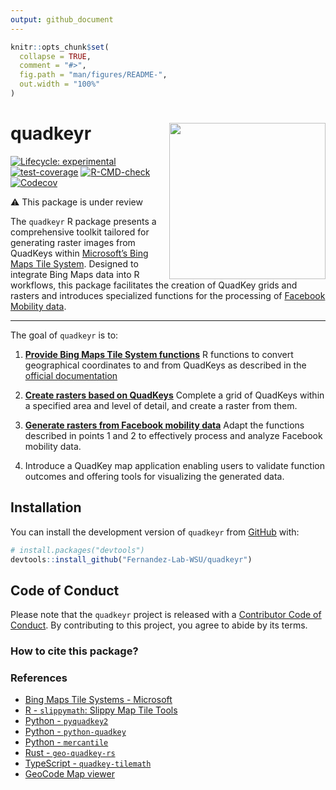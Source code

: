 ```yaml
---
output: github_document
---
```


<!-- README.md is generated from README.Rmd. Please edit that file -->

```r
knitr::opts_chunk$set(
  collapse = TRUE,
  comment = "#>",
  fig.path = "man/figures/README-",
  out.width = "100%"
)
```

# quadkeyr <img src="man/figures/logo.png" align="right" height="250" />


<!-- badges: start -->
[![Lifecycle: experimental](https://img.shields.io/badge/lifecycle-experimental-orange.svg)](https://lifecycle.r-lib.org/articles/stages.html#experimental) [![test-coverage](https://github.com/Fernandez-Lab-WSU/quadkeyr/actions/workflows/test-coverage.yaml/badge.svg)](https://github.com/Fernandez-Lab-WSU/quadkeyr/actions/workflows/test-coverage.yaml) [![R-CMD-check](https://github.com/Fernandez-Lab-WSU/quadkeyr/actions/workflows/check-standard.yaml/badge.svg)](https://github.com/Fernandez-Lab-WSU/quadkeyr/actions/workflows/check-standard.yaml) [![Codecov](https://img.shields.io/codecov/c/github/Fernandez-Lab-WSU/quadkeyr)](https://codecov.io/gh/Fernandez-Lab-WSU/quadkeyr)
<!-- badges: end -->

⚠️ This package is under review

The `quadkeyr` R package presents a comprehensive toolkit tailored for generating 
raster images from QuadKeys within [Microsoft's Bing Maps Tile System](https://learn.microsoft.com/en-us/bingmaps/articles/bing-maps-tile-system). 
Designed to integrate Bing Maps data into R workflows, this package facilitates the creation 
of QuadKey grids and rasters and introduces specialized functions for
the processing of [Facebook Mobility data](https://dataforgood.facebook.com/).

---

The goal of `quadkeyr` is to:  
  
1. [**Provide Bing Maps Tile System functions**](https://fernandez-lab-wsu.github.io/quadkeyr/articles/quadkey_conversion.html)
R functions to convert geographical coordinates 
to and from QuadKeys as described in the [official documentation](https://learn.microsoft.com/en-us/bingmaps/articles/bing-maps-tile-system)  
  
2. [**Create rasters based on QuadKeys**](https://fernandez-lab-wsu.github.io/quadkeyr/articles/get_grid_from_quadkeys.html)
Complete a grid of QuadKeys within a specified area and level of detail, 
and create a raster from them. 
  
3. [**Generate rasters from Facebook mobility data**](https://fernandez-lab-wsu.github.io/quadkeyr/articles/create_rasters_from_grid.html)
Adapt the functions described in points 1 and 2 to effectively process and
analyze Facebook mobility data.  
  
4. Introduce a QuadKey map application enabling users to validate function 
outcomes and offering tools for visualizing the generated data.


## Installation

You can install the development version of `quadkeyr` from [GitHub](https://github.com/) with:

``` r
# install.packages("devtools")
devtools::install_github("Fernandez-Lab-WSU/quadkeyr")
```

## Code of Conduct

Please note that the `quadkeyr` project is released with a [Contributor Code of Conduct](https://contributor-covenant.org/version/2/1/CODE_OF_CONDUCT.html). By contributing to this project, you agree to abide by its terms.

### How to cite this package?

### References
- [Bing Maps Tile Systems - Microsoft](https://learn.microsoft.com/en-us/bingmaps/articles/bing-maps-tile-system)
- [R - `slippymath`: Slippy Map Tile Tools](https://cran.r-project.org/web/packages/slippymath/index.html)
- [Python - `pyquadkey2`](https://docs.muetsch.io/pyquadkey2/)
- [Python - `python-quadkey`](https://github.com/CartoDB/python-quadkey)
- [Python - `mercantile`](https://pypi.org/project/mercantile/)
- [Rust - `geo-quadkey-rs`](https://lib.rs/crates/geo-quadkey-rs)
- [TypeScript - `quadkey-tilemath`](https://github.com/glassonion1/quadkey-tilemath)
- [GeoCode Map viewer](https://tools.9revolution9.com/geo/geocode/)
